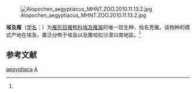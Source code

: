 {{speciesbox
| status = LC
| status_system = IUCN3.1
| status_ref = <ref>{{cite iucn|url=https://www.iucnredlist.org/details/22679993/0 |title=''Alopochen aegyptiaca'' |author=BirdLife International |author-link=BirdLife International |year=2012 |access-date=26 November 2013|ref=harv}}</ref>
| image = Alopochen-aegyptiacus.jpg
| image_caption =
[[File:Egyptian_Goose_(Alopochen_aegyptiacus),_Masai_Mara_(022A-WA03044X0032-0001M0).oga|thumb]]记录到的鸣叫声]] 
| genus = Alopochen
| species = aegyptiaca
| authority = ([[卡尔·林奈|Linnaeus]], 1766)<ref name='id1403'>{{cite web| url =http://www.bioinfo.cn/db05/BjdwSpecies.php?action=view&id=1403| title =埃及雁| work =《中国动物物种编目数据库》| publisher =中国科学院微生物研究所| author =中国科学院动物研究所| accessdate =2009-04-04| deadurl =yes| archiveurl =https://web.archive.org/web/20160305075918/http://www.bioinfo.cn/db05/BjdwSpecies.php?action=view&id=1403| archivedate =2016-03-05}}</ref>
| range_map = Alopochen aegyptiaca map.svg
| range_map_caption = 埃及雁的自然分布范围
| synonyms = ''Anas aegyptiaca'' {{small|Linnaeus, 1766}}
}}
[[File:Alopochen_aegyptiacus_MHNT.ZOO.2010.11.13.2.jpg|thumb]]

'''埃及雁'''（[[学名|学名]]：{{lang|la|''Alopochen aegyptiaca''}}）为[[雁形目|雁形目]][[雁鸭科|雁鸭科]][[埃及雁属|埃及雁属]]的唯一现生种，俗名秃雁。该物种的模式产地在埃及，廣泛分佈于埃及以及撒哈拉沙漠以南地區。<ref name='id1403'/>

== 参考文献 ==
{{Commons and category|Alopochen_aegyptiaca|埃及雁|Alopochen_aegyptiaca}}
{{Wikispecies|Alopochen_aegyptiaca}}
{{reflist}}
{{雁形目|A2.}}
{{Taxonbar|from=Q274179}}

[[Category:埃及雁属|aegyptiaca]]
[[Category:1766年描述的鳥類|A]]

{{bird-stub}}